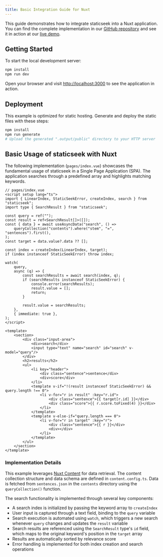 ```yaml
---
title: Basic Integration Guide for Nuxt
---
```


This guide demonstrates how to integrate staticseek into a Nuxt application.
You can find the complete implementation in our [GitHub repository](https://github.com/osawa-naotaka/staticseek/tree/main/example/nuxt/01.basic) and
see it in action at our [live demo](https://staticseek-nuxt-basic.pages.dev/).

## Getting Started

To start the local development server:

```bash
npm install
npm run dev
```

Open your browser and visit [http://localhost:3000](http://localhost:3000) to see the application in action.

## Deployment

This example is optimized for static hosting. Generate and deploy the static files with these steps:

```bash
npm install
npm run generate
# Upload the generated ".output/public" directory to your HTTP server
```

## Basic Usage of staticseek with Nuxt

The following implementation (`pages/index.vue`) showcases the fundamental usage of staticseek in a Single Page Application (SPA).
The application searches through a predefined array and highlights matching keywords.

```vue
// pages/index.vue
<script setup lang="ts">
import { LinearIndex, StaticSeekError, createIndex, search } from "staticseek";
import type { SearchResult } from "staticseek";

const query = ref("");
const result = ref<SearchResult[]>([]);
const { data } = await useAsyncData("search", () =>
    queryCollection("contents").where("stem", "=", "sentences").first(),
);
const target = data.value?.data ?? [];

const index = createIndex(LinearIndex, target);
if (index instanceof StaticSeekError) throw index;

watch(
    query,
    async (q) => {
        const searchResults = await search(index, q);
        if (searchResults instanceof StaticSeekError) {
            console.error(searchResults);
            result.value = [];
            return;
        }

        result.value = searchResults;
    },
    { immediate: true },
);
</script>

<template>
    <section>
        <div class="input-area">
            <div>search</div>
            <input type="text" name="search" id="search" v-model="query"/>
        </div>
        <h2>results</h2>
        <ul>
            <li key="header">
                <div class="sentence">sentence</div>
                <div>score</div>
            </li>
            <template v-if="!(result instanceof StaticSeekError) && query.length !== 0">
                <li v-for="r in result" :key="r.id">
                    <div class="sentence">{{ target[r.id] }}</div>
                    <div class="score">{{ r.score.toFixed(4) }}</div>
                </li>
            </template>
            <template v-else-if="query.length === 0">
                <li v-for="r in target" :key="r">
                    <div class="sentence">{{ r }}</div>
                    <div></div>
                </li>
            </template>
        </ul>
    </section>
</template>
```

### Implementation Details

This example leverages [Nuxt Content](https://content.nuxt.com/) for data retrieval.
The content collection structure and data schema are defined in `content.config.ts`.
Data is fetched from `sentences.json` in the `contents` directory using the `queryCollection()` function.

The search functionality is implemented through several key components:

- A search index is initialized by passing the keyword array to `createIndex`
- User input is captured through a text field, binding to the `query` variable
- Search execution is automated using `watch`, which triggers a new search whenever `query` changes and updates the `result` variable
- Search results are referenced using the `SearchResult` type's `id` field, which maps to the original keyword's position in the `target` array
- Results are automatically sorted by relevance score
- Error handling is implemented for both index creation and search operations
